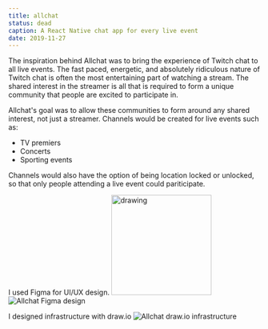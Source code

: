 ```yaml
---
title: allchat
status: dead
caption: A React Native chat app for every live event
date: 2019-11-27
---
```



The inspiration behind Allchat was to bring the experience of Twitch chat to all live events. The fast paced, energetic, and absolutely ridiculous nature of Twitch chat is often the most entertaining part of watching a stream. The shared interest in the streamer is all that is required to form a unique community that people are excited to participate in. 

Allchat's goal was to allow these communities to form around any shared interest, not just a streamer. Channels would be created for live events such as:
- TV premiers
- Concerts
- Sporting events

Channels would also have the option of being location locked or unlocked, so that only people attending a live event could pariticipate.

I used Figma for UI/UX design.
<img src="./figma.png" alt="drawing" width="200"/>
![Allchat Figma design](./figma.png)

I designed infrastructure with draw.io
![Allchat draw.io infrastructure](./allchat-infra.png)

